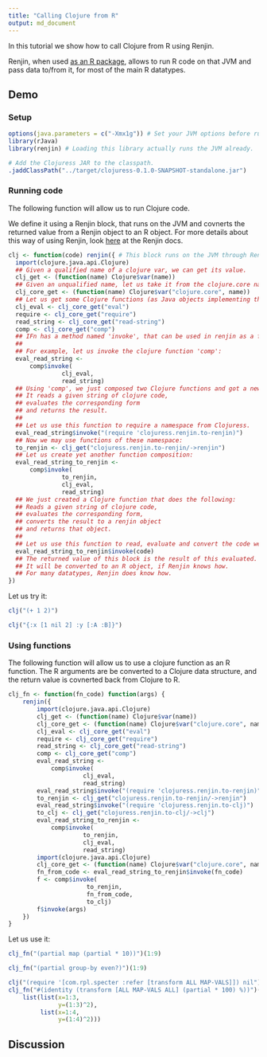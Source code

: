 ```yaml
---
title: "Calling Clojure from R"
output: md_document
---
```


In this tutorial we show how to call Clojure from R using Renjin.

Renjin, when used [as an R package](http://docs.renjin.org/en/latest/package/), allows to run R code on that JVM and pass data to/from it, for most of the main R datatypes.

## Demo

### Setup

```r
options(java.parameters = c("-Xmx1g")) # Set your JVM options before running the JVM
library(rJava)
library(renjin) # Loading this library actually runs the JVM already.

# Add the Clojuress JAR to the classpath.
.jaddClassPath("../target/clojuress-0.1.0-SNAPSHOT-standalone.jar")
```
### Running code

The following function will allow us to run Clojure code.

We define it using a Renjin block, that runs on the JVM and covnerts the returned value from a Renjin object to an R object. For more details about this way of using Renjin, look [here](http://docs.renjin.org/en/latest/package/index.html) at the Renjin docs.

```r
clj <- function(code) renjin({ # This block runs on the JVM through Renjin.
  import(clojure.java.api.Clojure)
  ## Given a qualified name of a clojure var, we can get its value.
  clj_get <- (function(name) Clojure$var(name))
  ## Given an unqualified name, let us take it from the clojure.core namespace:
  clj_core_get <- (function(name) Clojure$var("clojure.core", name))
  ## Let us get some Clojure functions (as Java objects implementing the interface IFn):
  clj_eval <- clj_core_get("eval")
  require <- clj_core_get("require")
  read_string <- clj_core_get("read-string")
  comp <- clj_core_get("comp")
  ## IFn has a method named 'invoke', that can be used in renjin as a function.
  ##
  ## For example, let us invoke the clojure function 'comp':
  eval_read_string <-
      comp$invoke(
               clj_eval,
               read_string)
  ## Using 'comp', we just composed two Clojure functions and got a new one, that:
  ## It reads a given string of clojure code,
  ## evaluates the corresponding form
  ## and returns the result.
  ##
  ## Let us use this function to require a namespace from Clojuress.
  eval_read_string$invoke("(require 'clojuress.renjin.to-renjin)")
  ## Now we may use functions of these namespace:
  to_renjin <- clj_get("clojuress.renjin.to-renjin/->renjin")
  ## Let us create yet another function composition:
  eval_read_string_to_renjin <-
      comp$invoke(
               to_renjin,
               clj_eval,
               read_string)
  ## We just created a Clojure function that does the following:
  ## Reads a given string of clojure code,
  ## evaluates the corresponding form,
  ## converts the result to a renjin object
  ## and returns that object.
  ##
  ## Let us use this function to read, evaluate and convert the code we got:
  eval_read_string_to_renjin$invoke(code)
  ## The returned value of this block is the result of this evaluated.
  ## It will be converted to an R object, if Renjin knows how.
  ## For many datatypes, Renjin does know how.
})
```

Let us try it:

```r
clj("(+ 1 2)")
```

```r
clj("{:x [1 nil 2] :y [:A :B]}")
```

### Using functions

The following function will allow us to use a clojure function as an R function. The R arguments are be converted to a Clojure data structure, and the return value is covnerted back from Clojure to R.

```r
clj_fn <- function(fn_code) function(args) {
    renjin({
        import(clojure.java.api.Clojure)
        clj_get <- (function(name) Clojure$var(name))
        clj_core_get <- (function(name) Clojure$var("clojure.core", name))
        clj_eval <- clj_core_get("eval")
        require <- clj_core_get("require")
        read_string <- clj_core_get("read-string")
        comp <- clj_core_get("comp")
        eval_read_string <-
            comp$invoke(
                     clj_eval,
                     read_string)
        eval_read_string$invoke("(require 'clojuress.renjin.to-renjin)")
        to_renjin <- clj_get("clojuress.renjin.to-renjin/->renjin")
        eval_read_string$invoke("(require 'clojuress.renjin.to-clj)")
        to_clj <- clj_get("clojuress.renjin.to-clj/->clj")
        eval_read_string_to_renjin <-
            comp$invoke(
                     to_renjin,
                     clj_eval,
                     read_string)
        import(clojure.java.api.Clojure)
        clj_core_get <- (function(name) Clojure$var("clojure.core", name))
        fn_from_code <- eval_read_string_to_renjin$invoke(fn_code)
        f <- comp$invoke(
                      to_renjin,
                      fn_from_code,
                      to_clj)
        f$invoke(args)
    })
}
```

Let us use it:

```r
clj_fn("(partial map (partial * 10))")(1:9)
```

```r
clj_fn("(partial group-by even?)")(1:9)
```

```r
clj("(require '[com.rpl.specter :refer [transform ALL MAP-VALS]]) nil")
clj_fn("#(identity (transform [ALL MAP-VALS ALL] (partial * 100) %))")(
    list(list(x=1:3,
              y=(1:3)^2),
         list(x=1:4,
              y=(1:4)^2)))
```

## Discussion
